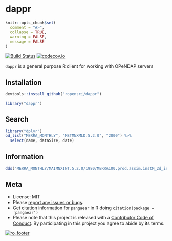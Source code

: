 dappr
=====

```r
knitr::opts_chunk$set(
  comment = "#>",
  collapse = TRUE,
  warning = FALSE,
  message = FALSE
)
```

[![Build Status](https://travis-ci.org/ropensci/dappr.svg)](https://travis-ci.org/ropensci/dappr)
[![codecov.io](https://codecov.io/github/ropensci/dappr/coverage.svg?branch=master)](https://codecov.io/github/ropensci/dappr?branch=master)

`dappr` is a general purpose R client for working with OPeNDAP servers

## Installation

```r
devtools::install_github("ropensci/dappr")
```

```r
library("dappr")
```

## Search

```r
library("dplyr")
od_list("MERRA_MONTHLY", "MSTMNXMLD.5.2.0", "2000") %>%
  select(name, dataSize, date)
```

## Information

```r
dds("MERRA_MONTHLY/MAIMNXINT.5.2.0/1980/MERRA100.prod.assim.instM_2d_int_Nx.198004.hdf")
```

## Meta

* License: MIT
* Please [report any issues or bugs](https://github.com/ropensci/pangaear/issues).
* Get citation information for `pangaear` in R doing `citation(package = 'pangaear')`
* Please note that this project is released with a [Contributor Code of Conduct](CONDUCT.md). By participating in this project you agree to abide by its terms.

[![ro_footer](https://ropensci.org/public_images/github_footer.png)](https://ropensci.org)
